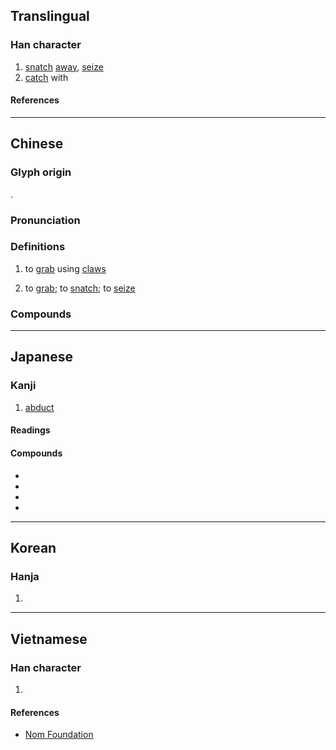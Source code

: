 {{character info}}
==Translingual==

===Han character===
{{Han char|rn=64|rad=手|as=20|sn=23|four=56047|canj=QBUE|ids=⿰扌矍}}

# [[snatch]] [[away]], [[seize]]
# [[catch]] with

====References====
{{Han ref|kx=0465.030|dkj=13043|dj=0813.260|hdz=31991.100|uh=652B}}

----

==Chinese==

===Glyph origin===
{{Han etym}}
{{Han compound|手|alt1=扌|矍|ls=psc|c1=s|c2=p|t1=hand}}.

===Pronunciation===
{{zh-pron
|m=jué
|c=fok3,gwok3
|mc=y
|oc=y
|cat=v
}}

===Definitions===
{{zh-hanzi}}

# {{lb|zh|of animals}} to [[grab]] using [[claw]]s
# to [[grab]]; to [[snatch]]; to [[seize]]

===Compounds===
{{zh-der|攫戾執猛|攫奪|攫取|攫食|攫住|拏雲攫石|齊人攫金}}

----

==Japanese==

===Kanji===
{{ja-kanji|grade=|rs=手20}}

# [[abduct]]

====Readings====
{{ja-readings
|goon=かく<くわく
|kanon=きゃく<きやく<くゐやく
|kun=さら-う<さら-ふ, つか-む
}}

====Compounds====
* {{ja-r|攫取|かくしゅ}}
* {{ja-r|一攫%千金|いっかく%せんきん}}
* {{ja-r|鰻%攫|ウナギ%ツカミ}}
* {{ja-r|鯉%攫|こい%つかみ}}

----

==Korean==

===Hanja===
{{ko-hanja|확}}

# {{rfdef|ko|sort=手20}}

----

==Vietnamese==

===Han character===
{{vi-readings|rs=手20|reading=quắc}}

# {{rfdef|vi|sort=手20}}

====References====
* [http://nomfoundation.org/common/nom_details.php?codepoint=652b Nom Foundation]